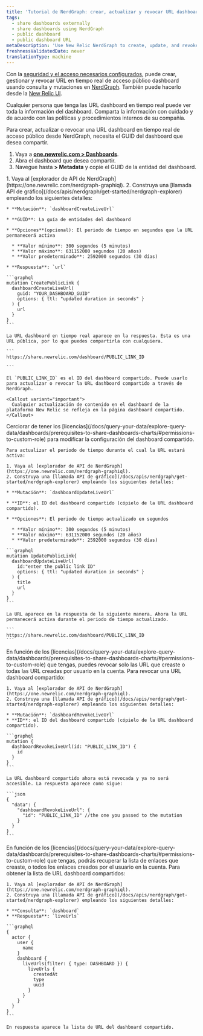 ```yaml
---
title: 'Tutorial de NerdGraph: crear, actualizar y revocar URL dashboard de uso compartido públicos'
tags:
  - share dashboards externally
  - share dashboards using NerdGraph
  - public dashboard
  - public dashboard URL
metaDescription: 'Use New Relic NerdGraph to create, update, and revoke live dashboard URLs'
freshnessValidatedDate: never
translationType: machine
---
```


Con la [seguridad y el acceso necesarios configurados,](/docs/query-your-data/explore-query-data/dashboards/prerequisites-to-share-dashboards-charts) puede crear, gestionar y revocar URL en tiempo real de acceso público dashboard usando consulta y mutaciones en [NerdGraph](/docs/apis/nerdgraph/get-started/introduction-new-relic-nerdgraph). También puede hacerlo desde la [New Relic UI](/docs/query-your-data/explore-query-data/dashboards/share-charts-dashboards-externally/#dashboard).

<Callout variant="caution">
  Cualquier persona que tenga las URL dashboard en tiempo real puede ver toda la información del dashboard. Comparta la información con cuidado y de acuerdo con las políticas y procedimientos internos de su compañía.
</Callout>

Para crear, actualizar o revocar una URL dashboard en tiempo real de acceso público desde NerdGraph, necesita el GUID del dashboard que desea compartir.

1. Vaya a <DNT>**[one.newrelic.com &gt; Dashboards](https://one.newrelic.com//dashboards)**</DNT>.
2. Abra el dashboard que desea compartir.
3. Navegue hasta <DNT>**<Icon name="fe-more-horizontal" /> &gt; Metadata**</DNT> y copie el GUID de la entidad del dashboard.

<CollapserGroup>
  <Collapser id="create-dashboard-url-nerdgraph" title="Crear una URL dashboard en tiempo real">
    1. Vaya al [explorador de API de NerdGraph](https://one.newrelic.com/nerdgraph-graphiql).
    2. Construya una [llamada API de gráfico](/docs/apis/nerdgraph/get-started/nerdgraph-explorer) empleando los siguientes detalles:

    * **Mutación**: `dashboardCreateLiveUrl`

    * **GUID**: La guía de entidades del dashboard

    * **Opciones**(opcional): El periodo de tiempo en segundos que la URL permanecerá activa

      * **Valor mínimo**: 300 segundos (5 minutos)
      * **Valor máximo**: 631152000 segundos (20 años)
      * **Valor predeterminado**: 2592000 segundos (30 días)

    * **Respuesta**: `url`

    ```graphql
    mutation CreatePublicLink {
      dashboardCreateLiveUrl(
        guid: "YOUR_DASHBOARD_GUID"
        options: { ttl: "updated duration in seconds" }
      ) {
        url
      }
    }
    ```

    La URL dashboard en tiempo real aparece en la respuesta. Esta es una URL pública, por lo que puedes compartirla con cualquiera.

    ```
    https://share.newrelic.com/dashboard/PUBLIC_LINK_ID

    ```

    El `PUBLIC_LINK_ID` es el ID del dashboard compartido. Puede usarlo para actualizar o revocar la URL dashboard compartido a través de NerdGraph.

    <Callout variant="important">
      Cualquier actualización de contenido en el dashboard de la plataforma New Relic se refleja en la página dashboard compartido.
    </Callout>
  </Collapser>

  <Collapser id="update-dashboard-url-nerdgraph" title="Actualizar la URL de un dashboard en tiempo real">
    Cerciorar de tener los [licencias](/docs/query-your-data/explore-query-data/dashboards/prerequisites-to-share-dashboards-charts/#permissions-to-custom-role) para modificar la configuración del dashboard compartido.

    Para actualizar el periodo de tiempo durante el cual la URL estará activa:

    1. Vaya al [explorador de API de NerdGraph](https://one.newrelic.com/nerdgraph-graphiql).
    2. Construya una [llamada API de gráfico](/docs/apis/nerdgraph/get-started/nerdgraph-explorer) empleando los siguientes detalles:

    * **Mutación**: `dashboardUpdateLiveUrl`

    * **ID**: el ID del dashboard compartido (cópielo de la URL dashboard compartido).

    * **Opciones**: El periodo de tiempo actualizado en segundos

      * **Valor mínimo**: 300 segundos (5 minutos)
      * **Valor máximo**: 631152000 segundos (20 años)
      * **Valor predeterminado**: 2592000 segundos (30 días)

    ```graphql
    mutation UpdatePublicLink{
      dashboardUpdateLiveUrl(
        id:"enter the public link ID"
        options: { ttl: "updated duration in seconds" }
      ) {
        title
        url
      }
    }
    ```

    La URL aparece en la respuesta de la siguiente manera. Ahora la URL permanecerá activa durante el periodo de tiempo actualizado.

    ```
    https://share.newrelic.com/dashboard/PUBLIC_LINK_ID
    ```
  </Collapser>

  <Collapser id="revoke-dashboard-url-nerdgraph" title="Revocar la URL de un dashboard en tiempo real">
    En función de los [licencias](/docs/query-your-data/explore-query-data/dashboards/prerequisites-to-share-dashboards-charts/#permissions-to-custom-role) que tengas, puedes revocar solo las URL que creaste o todas las URL creadas por usuario en la cuenta. Para revocar una URL dashboard compartido:

    1. Vaya al [explorador de API de NerdGraph](https://one.newrelic.com/nerdgraph-graphiql).
    2. Construya una [llamada API de gráfico](/docs/apis/nerdgraph/get-started/nerdgraph-explorer) empleando los siguientes detalles:

    * **Mutación**: `dashboardRevokeLiveUrl`
    * **ID**: el ID del dashboard compartido (cópielo de la URL dashboard compartido).

    ```graphql
    mutation {
      dashboardRevokeLiveUrl(id: "PUBLIC_LINK_ID") {
        id
      }
    }
    ```

    La URL dashboard compartido ahora está revocada y ya no será accesible. La respuesta aparece como sigue:

    ```json
    {
      "data": {
        "dashboardRevokeLiveUrl": {
          "id": "PUBLIC_LINK_ID" //the one you passed to the mutation
        }
      }
    }
    ```
  </Collapser>

  <Collapser id="list-dashboard-url-nerdgraph" title="Lista de todas las URL dashboard compartidos">
    En función de los [licencias](/docs/query-your-data/explore-query-data/dashboards/prerequisites-to-share-dashboards-charts/#permissions-to-custom-role) que tengas, podrás recuperar la lista de enlaces que creaste, o todos los enlaces creados por el usuario en la cuenta. Para obtener la lista de URL dashboard compartidos:

    1. Vaya al [explorador de API de NerdGraph](https://one.newrelic.com/nerdgraph-graphiql).
    2. Construya una [llamada API de gráfico](/docs/apis/nerdgraph/get-started/nerdgraph-explorer) empleando los siguientes detalles:

    * **Consulta**: `dashboard`
    * **Respuesta**: `liveUrls`

    ```graphql
    {
      actor {
        user {
          name
        }
        dashboard {
          liveUrls(filter: { type: DASHBOARD }) {
            liveUrls {
              createdAt
              type
              uuid
            }
          }
        }
      }
    }
    ```

    En respuesta aparece la lista de URL del dashboard compartido.
  </Collapser>
</CollapserGroup>
